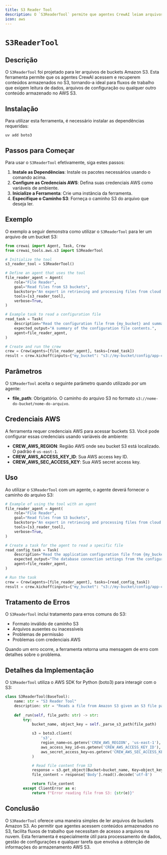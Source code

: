 ```yaml
---
title: S3 Reader Tool
description: O `S3ReaderTool` permite que agentes CrewAI leiam arquivos de buckets Amazon S3.
icon: aws
---
```


# `S3ReaderTool`

## Descrição

O `S3ReaderTool` foi projetado para ler arquivos de buckets Amazon S3. Esta ferramenta permite que os agentes CrewAI acessem e recuperem conteúdos armazenados no S3, tornando-a ideal para fluxos de trabalho que exigem leitura de dados, arquivos de configuração ou qualquer outro conteúdo armazenado no AWS S3.

## Instalação

Para utilizar esta ferramenta, é necessário instalar as dependências requeridas:

```shell
uv add boto3
```

## Passos para Começar

Para usar o `S3ReaderTool` efetivamente, siga estes passos:

1. **Instale as Dependências**: Instale os pacotes necessários usando o comando acima.
2. **Configure as Credenciais AWS**: Defina suas credenciais AWS como variáveis de ambiente.
3. **Inicialize a Ferramenta**: Crie uma instância da ferramenta.
4. **Especifique o Caminho S3**: Forneça o caminho S3 do arquivo que deseja ler.

## Exemplo

O exemplo a seguir demonstra como utilizar o `S3ReaderTool` para ler um arquivo de um bucket S3:

```python Code
from crewai import Agent, Task, Crew
from crewai_tools.aws.s3 import S3ReaderTool

# Initialize the tool
s3_reader_tool = S3ReaderTool()

# Define an agent that uses the tool
file_reader_agent = Agent(
    role="File Reader",
    goal="Read files from S3 buckets",
    backstory="An expert in retrieving and processing files from cloud storage.",
    tools=[s3_reader_tool],
    verbose=True,
)

# Example task to read a configuration file
read_task = Task(
    description="Read the configuration file from {my_bucket} and summarize its contents.",
    expected_output="A summary of the configuration file contents.",
    agent=file_reader_agent,
)

# Create and run the crew
crew = Crew(agents=[file_reader_agent], tasks=[read_task])
result = crew.kickoff(inputs={"my_bucket": "s3://my-bucket/config/app-config.json"})
```

## Parâmetros

O `S3ReaderTool` aceita o seguinte parâmetro quando utilizado por um agente:

- **file_path**: Obrigatório. O caminho do arquivo S3 no formato `s3://nome-do-bucket/nome-do-arquivo`.

## Credenciais AWS

A ferramenta requer credenciais AWS para acessar buckets S3. Você pode configurar essas credenciais usando variáveis de ambiente:

- **CREW_AWS_REGION**: Região AWS onde seu bucket S3 está localizado. O padrão é `us-east-1`.
- **CREW_AWS_ACCESS_KEY_ID**: Sua AWS access key ID.
- **CREW_AWS_SEC_ACCESS_KEY**: Sua AWS secret access key.

## Uso

Ao utilizar o `S3ReaderTool` com um agente, o agente deverá fornecer o caminho do arquivo S3:

```python Code
# Example of using the tool with an agent
file_reader_agent = Agent(
    role="File Reader",
    goal="Read files from S3 buckets",
    backstory="An expert in retrieving and processing files from cloud storage.",
    tools=[s3_reader_tool],
    verbose=True,
)

# Create a task for the agent to read a specific file
read_config_task = Task(
    description="Read the application configuration file from {my_bucket} and extract the database connection settings.",
    expected_output="The database connection settings from the configuration file.",
    agent=file_reader_agent,
)

# Run the task
crew = Crew(agents=[file_reader_agent], tasks=[read_config_task])
result = crew.kickoff(inputs={"my_bucket": "s3://my-bucket/config/app-config.json"})
```

## Tratamento de Erros

O `S3ReaderTool` inclui tratamento para erros comuns do S3:

- Formato inválido de caminho S3
- Arquivos ausentes ou inacessíveis
- Problemas de permissão
- Problemas com credenciais AWS

Quando um erro ocorre, a ferramenta retorna uma mensagem de erro com detalhes sobre o problema.

## Detalhes da Implementação

O `S3ReaderTool` utiliza o AWS SDK for Python (boto3) para interagir com o S3:

```python Code
class S3ReaderTool(BaseTool):
    name: str = "S3 Reader Tool"
    description: str = "Reads a file from Amazon S3 given an S3 file path"
    
    def _run(self, file_path: str) -> str:
        try:
            bucket_name, object_key = self._parse_s3_path(file_path)

            s3 = boto3.client(
                's3',
                region_name=os.getenv('CREW_AWS_REGION', 'us-east-1'),
                aws_access_key_id=os.getenv('CREW_AWS_ACCESS_KEY_ID'),
                aws_secret_access_key=os.getenv('CREW_AWS_SEC_ACCESS_KEY')
            )

            # Read file content from S3
            response = s3.get_object(Bucket=bucket_name, Key=object_key)
            file_content = response['Body'].read().decode('utf-8')

            return file_content
        except ClientError as e:
            return f"Error reading file from S3: {str(e)}"
```

## Conclusão

O `S3ReaderTool` oferece uma maneira simples de ler arquivos de buckets Amazon S3. Ao permitir que agentes acessem conteúdos armazenados no S3, facilita fluxos de trabalho que necessitam de acesso a arquivos na nuvem. Esta ferramenta é especialmente útil para processamento de dados, gestão de configurações e qualquer tarefa que envolva a obtenção de informações do armazenamento AWS S3.